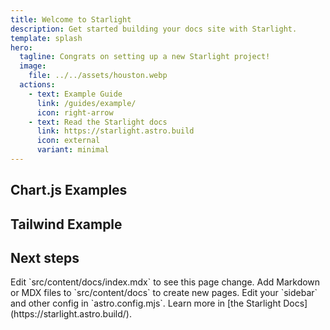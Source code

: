 ```yaml
---
title: Welcome to Starlight
description: Get started building your docs site with Starlight.
template: splash
hero:
  tagline: Congrats on setting up a new Starlight project!
  image:
    file: ../../assets/houston.webp
  actions:
    - text: Example Guide
      link: /guides/example/
      icon: right-arrow
    - text: Read the Starlight docs
      link: https://starlight.astro.build
      icon: external
      variant: minimal
---
```




## Chart.js Examples
<div class="my-8 space-y-8">
  <div>
    <StackedLineChart client:only="react" />
  </div>  
  <div>
    <RadarChart client:only="react" />
  </div>
</div>

## Tailwind Example
<ExampleCard 
  title="Tailwind Component" 
  description="This card is styled using Tailwind CSS classes!"
/>

## Next steps

<CardGrid stagger>
	<Card title="Update content" icon="pencil">
		Edit `src/content/docs/index.mdx` to see this page change.
	</Card>
	<Card title="Add new content" icon="add-document">
		Add Markdown or MDX files to `src/content/docs` to create new pages.
	</Card>
	<Card title="Configure your site" icon="setting">
		Edit your `sidebar` and other config in `astro.config.mjs`.
	</Card>
	<Card title="Read the docs" icon="open-book">
		Learn more in [the Starlight Docs](https://starlight.astro.build/).
	</Card>
</CardGrid>
